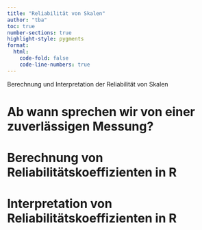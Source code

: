 ```yaml
---
title: "Reliabilität von Skalen"
author: "tba"
toc: true
number-sections: true
highlight-style: pygments
format:
  html:
    code-fold: false
    code-line-numbers: true
---
```


Berechnung und Interpretation der Reliabilität von Skalen

# Ab wann sprechen wir von einer zuverlässigen Messung?

# Berechnung von Reliabilitätskoeffizienten in R

# Interpretation von Reliabilitätskoeffizienten in R
